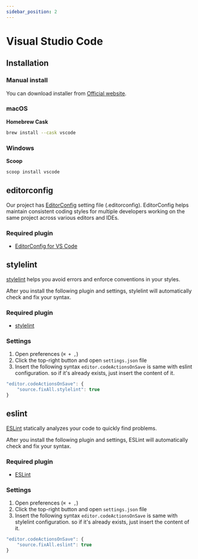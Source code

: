 ```yaml
---
sidebar_position: 2
---
```


# Visual Studio Code

## Installation

### Manual install

You can download installer from [Official website](https://code.visualstudio.com/).

### macOS

**Homebrew Cask**

```bash
brew install --cask vscode
```

### Windows

**Scoop**

```bash
scoop install vscode
```

## editorconfig

Our project has [EditorConfig](https://editorconfig.org/) setting file (.editorconfig). EditorConfig helps maintain consistent coding styles for multiple developers working on the same project across various editors and IDEs.

### Required plugin

- [EditorConfig for VS Code](https://marketplace.visualstudio.com/items?itemName=EditorConfig.EditorConfig)

## stylelint

[stylelint](https://stylelint.io/) helps you avoid errors and enforce conventions in your styles.

After you install the following plugin and settings, stylelint will automatically check and fix your syntax.

### Required plugin

- [stylelint](https://marketplace.visualstudio.com/items?itemName=stylelint.vscode-stylelint)

### Settings

1. Open preferences (`⌘ + ,`)
2. Click the top-right button and open `settings.json` file
3. Insert the following syntax `editor.codeActionsOnSave` is same with eslint configuration. so if it's already exists, just insert the content of it.

```js
"editor.codeActionsOnSave": {
    "source.fixAll.stylelint": true
}
```

## eslint

[ESLint](https://eslint.org/) statically analyzes your code to quickly find problems.

After you install the following plugin and settings, ESLint will automatically check and fix your syntax.

### Required plugin

- [ESLint](https://marketplace.visualstudio.com/items?itemName=dbaeumer.vscode-eslint)

### Settings

1. Open preferences (`⌘ + ,`)
2. Click the top-right button and open `settings.json` file
3. Insert the following syntax `editor.codeActionsOnSave` is same with stylelint configuration. so if it's already exists, just insert the content of it.

```js
"editor.codeActionsOnSave": {
    "source.fixAll.eslint": true
}
```
